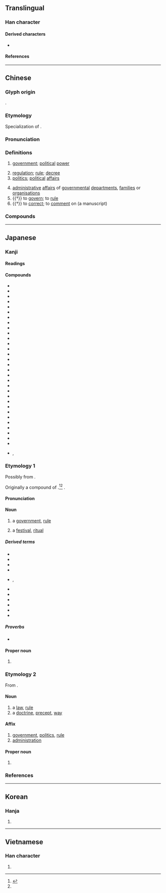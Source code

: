 {{character info/new}}
==Translingual==
{{stroke order|strokes=9}}

===Han character===
{{Han char|rn=66|rad=攴|as=05|sn=9|four=18140|canj=MMOK|ids=⿰正攵}}

====Derived characters====
* {{l|mul|[[𪣴]], [[𪰱]], [[𮈤]], [[𮢙]], [[晸]], [[䈣]], [[𭤍]], [[𮒆]], [[𧁎]], [[𣀚]], [[𩠰]], [[𢾘]], [[𥪛]]}}

====References====
{{Han ref|kx=0469.060|dkj=13135|dj=0819.020|hdz=21453.030|uh=653F}}

----

==Chinese==
{{zh-forms}}

===Glyph origin===
{{Han etym}}
{{Han compound|正|攴|c1=p|c2=s|ls=psc|alt2=攵|t2=action}}.

===Etymology===
Specialization of {{och-l|正|straight, upright; right, correct; proper}}.

===Pronunciation===
{{zh-pron
|m=zhèng
|m-s=
|c=zing3
|c-t=
|g=
|h=pfs=chṳn
|j=
|mb=
|md=céng
|mn=chèng
|mn-t=zêng3
|w=2tsen
|x=
|mc=y
|oc=y
|cat=n,v
}}

===Definitions===
{{zh-hanzi}}

# [[government]]; [[political]] [[power]]
#: {{zh-x|政府|government}}
# [[regulation]]; [[rule]]; [[decree]]
# [[politics]]; [[political]] [[affairs]]
#: {{zh-x|政治|politics}}
# [[administrative]] [[affairs]] of [[governmental]] [[department]]s, [[families]] or [[organisations]]
# {{†}} to [[govern]]; to [[rule]]
# {{†}} to [[correct]]; to [[comment]] on (a manuscript)

===Compounds===
{{zh-der|政變|政策|政潮|政黨|政法|政敵|政府|政綱|政工|政績|政紀|政見|政界|政局|政客|政令|政論|政派|政情|政權|政權機關|政審|政事|政體|政通人和|政委|政務|政協|政要|政治|中央政府|主政|人事行政|人亡政息|人口政策|人存政舉|人民政府|仁政|代議政治|佐政|偽政權|傀儡政權|內政|內政部|全民政治|八政|公共政策|公共行政|公共財政|冒進政策|刑政|利率政策|力政|勞工政策|勤政|勤政愛民|南進政策|即政|參政|參政權|參知政事|司法行政|各自為政|呈政|和解政策|問政|善政|國政|地政|地方政府|垂簾聽政|執政|執政黨|基層行政|壼政|大政方針|大行政區|大陸政策|奉政大夫|姑息政策|學政|官僚政治|家政|寡頭政治|專制政治|專制政體|專家政治|專政|工業政策|市政|市政府|布政|布政使|布政司|帝王政治|干政|平政院|平民政治|庶政|廉政|廢賢失政|建政|弊政|強權政治|影子政府|從政|復政|德政|德政碑|惠政|愚民政策|憲政|憲政時期|戊戌政變|戰地政務|戶政|戶籍行政|排外政策|攝政|政令不一|政出多門|政務委員|政務官|政壇|政教|政教合一|政柄|政治作戰|政治分析|政治史|政治哲學|政治大學|政治學|政治家|政治庇護|政治建設|政治戰|政治文化|政治波普|政治犯|政治秀|政治號召|政治責任|政治避難|政治革新|政治鬥爭|政海|政清獄簡|政策分析|政策執行|政簡刑清|政經|政網|政聲|政躬|政躬康泰|政途|政道|政風|政黨政治|教育行政|敷政|斧政|新政|施政|時政|暴政|有限政府|朔政|朝政|李政道|柄政|極權政治|橫政|殖民政府|殖民政策|民主政治|民主政體|民政|法政|波布政權|流亡政府|流產政變|漁政船|火政|為政|焦土政策|異政殊俗|當政|發政施仁|白澳政策|直接政治|省政|省政府|省政建設|社會政策|科員政治|秕政|立憲政體|立政|紅色政權|細政|縣政府|美政|聯合政府|聯邦政府|聶政|聽政|臨時政府|自治行政|致政|航政|苛政|苟政|荒政|蒲鞭之政|虐政|蠹政|行政|行政中立|行政區|行政區畫|行政協調|行政司法|行政命令|行政學|行政官|行政官署|行政效率|行政救濟|行政機關|行政權|行政法|行政法院|行政犯|行政監督|行政立法|行政處分|行政訴訟|行政訴願|行政警察|行政院|補償財政|親政|覽政|觀政|訓政時期|論政|警政|警政署|議會政治|貞觀政要|財政|財政局|財政政策|財政部|貨幣政策|貴族政治|資政|赤字財政|路政|軍事政變|軍政|軍政時期|輔政|輿論政治|農政|通政司|還政|邊政|郢政|郵政|郵政信箱|郵政儲金|郵政匯票|郵政局|郵政節|金權政治|關政|關稅政策|駝鳥政策|魚頭參政|魯衛之政|鹽政|黑金政治|黨政軍|政區}}

----

==Japanese==

===Kanji===
{{ja-kanji|grade=5|rs=攴04}}

====Readings====
{{ja-readings
|goon=しょう<しやう
|kanon=せい
|kun=まつりごと-
|nanori=おさ<をさ, かず, きよ, こと, すなお<!--<すなを-->, ただ, ただし, ただす, なり, のぶ, のり, まさ, まさし, ゆき
}}

====Compounds====
{{der-top4|Compounds}}
* {{ja-r|政%界|せい%かい|[[political]] [[sphere]], political [[world]]}}
* {{ja-r|政%権|せい%けん|[[term]] of an [[elect]]ed [[government]]}}
* {{ja-r|政%策|せい%さく|[[policy]]}}
* {{ja-r|政%治|せい%じ|[[politics]]}}
* {{ja-r|政%争|せい%そう|political [[strife]], political [[conflict]]}}
* {{ja-r|政%体|せい%たい|[[govern]]ing [[body]]}}
* {{ja-r|政%庁|せい%ちょう}}
* {{ja-r|政%党|せい%とう|[[political party]]}}
* {{ja-r|政%府|せい%ふ|[[government]]}}
* {{ja-r|政%略|せい%りゃく|political [[strategy]] or [[tactic]]}}
* {{ja-r|政%令|せい%れい|[[cabinet]] [[order]]}}
* {{ja-r|悪%政|あく%せい}}
* {{ja-r|為%政|い%せい}}
* {{ja-r|王%政|おう%せい}}
* {{ja-r|家%政|か%せい}}
* {{ja-r|外%政|がい%せい}}
* {{ja-r|行%政|ぎょう%せい}}
* {{ja-r|憲%政|けん%せい}}
* {{ja-r|国%政|こく%せい}}
* {{ja-r|財%政|ざい%せい}}
* {{ja-r|参%政|さん%せい}}
* {{ja-r|市%政|し%せい}}
* {{ja-r|施%政|し%せい}}
* {{ja-r|失%政|しっ%せい}}
* {{ja-r|善%政|ぜん%せい}}
* {{ja-r|朝%政|ちょう%せい}}
* {{ja-r|内%政|ない%せい}}
* {{ja-r|農%政|のう%せい}}
* {{ja-r|暴%政|ぼう%せい}}
* {{ja-r|理%政|り%せい}}
* {{ja-r|摂政|せっしょう|[[regent]]}}
* {{ja-r|太%政官|^だい%じょう-かん}}, {{ja-r|太政官|^だじょう-かん}}
{{der-bottom}}

===Etymology 1===
{{ja-kanjitab|yomi=k|まつりごと}}

Possibly from {{inh|ja|ojp|sort=まつりこと|-}}.

Originally a compound of {{com|ja|sort=まつりこと|祭り|tr1=matsuri|pos1=the {{m|ja|連用形|tr=ren'yōkei||stem or continuative form}} of verb {{m|ja|祭る|tr=matsuru}}, “to [[enshrine]], [[worship]]”|事|tr2=koto|t2=[[matter]], [[thing]]}}.<ref>{{R:Daijisen}}</ref><ref name="DJR"/> {{rendaku2|sort=まつりこと|koto|goto}}.

====Pronunciation====
{{ja-pron|y=k|まつりごと|acc=0|acc_ref=DJR}}

====Noun====
{{ja-noun|まつりごと}}

# {{lb|ja|sort=まつりこと|politics}} a [[government]], [[rule]]
#: {{syn|ja|政治|tr1=seiji|政道|tr2=seidō}}
# {{lb|ja|sort=まつりこと|especially in|_|Shinto}} a [[festival]], [[ritual]]
#: {{syn|ja|祭祀|tr=saishi}}  

=====Derived terms=====
{{der-top}}
* {{ja-r|政つ|まつりごつ}}
* {{ja-r|政所|まんどころ}}
* {{ja-r|政%殿|まつりごと%どの}}
* {{ja-r|政 始|まつりごと はじめ}}
* {{ja-r|政%人|まつりごと%びと|rom=-}}, {{ja-r|判官|まつりごとびと}}
* {{ja-r|朝%政|あさ%まつりごと}}
* {{ja-r|太政%官|^おおいまつりごと の% ^つかさ}}
* {{ja-r|太政|おおまつりごと}}
* {{ja-r|外記の政|げき の まつりごと}}
* {{ja-r|後%方の政|しり%え の まつりごと}}
* {{ja-r|垂%簾の政|すい%れん の まつりごと}}
{{der-bottom}}

=====Proverbs=====
* {{ja-r|政を為すは猶%沐するが如し|まつりごと を なす は なお% もく する が ごとし}}

====Proper noun====
{{ja-pos|proper|まつりごと}}

# {{surname|lang=ja|A=a|nodot=1|sort=まつりこと}}

===Etymology 2===
{{ja-kanjitab|yomi=kanon|せい}}

From {{bor|ja|ltc|sort=せい|-}} {{ltc-l|政}}.

====Noun====
{{ja-noun|せい}}

# a [[law]], [[rule]]
# a [[doctrine]], [[precept]], [[way]]

====Affix====
{{ja-pos|affix|せい}}

# [[government]], [[politics]], [[rule]]
# [[administration]] {{rfv-sense|ja|sort=せい}}

====Proper noun====
{{ja-pos|proper|せい}}

# {{given name|male|or=female|lang=ja|A=a|sort=せい}}

===References===
<references/>

----

==Korean==

===Hanja===
{{ko-hanja|hangeul=정|eumhun=|rv=jeong|mr=chŏng|y=ceng}}

# {{defn|lang=ko|sort=攴04}}

----

==Vietnamese==

===Han character===
{{vi-hantu|[[chính]], [[chiếng]], [[chánh]]|rs=攴04}}

# {{defn|lang=vi|sort=攴04}}